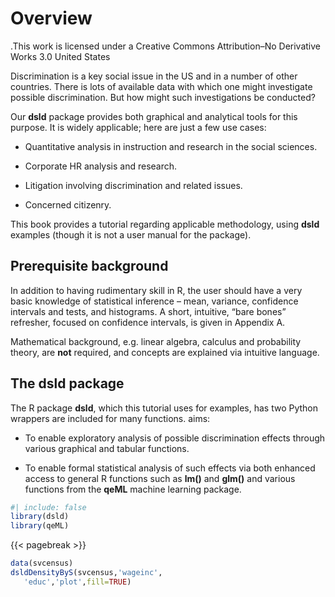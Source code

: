 
# Overview {.unnumbered}

[.This work is licensed under a Creative Commons Attribution--No
Derivative Works 3.0 United States]{.column-margin}

Discrimination is a key social issue in the US and in a number of other
countries.  There is lots of available data with which one might
investigate possible discrimination.  But how might such investigations
be conducted?

Our **dsld** package provides both graphical and analytical tools
for this purpose.  It is widely applicable; here are just a few
use cases:

* Quantitative analysis in instruction and research in the social sciences.

* Corporate HR analysis and research.

* Litigation involving discrimination and related issues.

* Concerned citizenry. 

This book provides a tutorial regarding applicable methodology,
using **dsld** examples (though it is not a user manual for the
package).

## Prerequisite background

In addition to having rudimentary skill in R, the user should have a
very basic knowledge of statistical inference -- mean, variance,
confidence intervals and tests, and histograms.  A short, intuitive,
"bare bones" refresher, focused on confidence intervals, is given in
Appendix A.

Mathematical background, e.g. linear algebra, calculus and probability
theory, are **not** required, and concepts are explained via intuitive
language.

## The dsld package

The R package **dsld**, which this tutorial uses for examples, has two
[Python wrappers are included for many functions.]{.column-margin} 
aims:

* To enable exploratory analysis of possible discrimination effects
through various graphical and tabular functions.

* To enable formal statistical analysis of such effects via both
  enhanced access to general R functions such as **lm()** and **glm()**
  and various functions from the **qeML** machine learning package.

```r
#| include: false
library(dsld)
library(qeML)
```

{{< pagebreak >}}

```r
data(svcensus)
dsldDensityByS(svcensus,'wageinc',
   'educ','plot',fill=TRUE)
```

